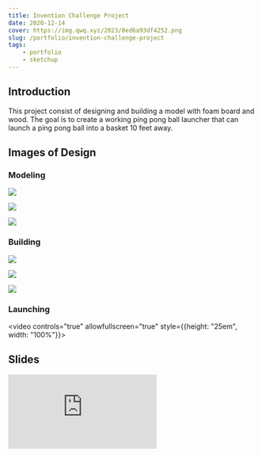 ```yaml
---
title: Invention Challenge Project
date: 2020-12-14
cover: https://img.qwq.xyz/2023/8ed6a93df4252.png
slug: /portfolio/invention-challenge-project
tags:
    - portfolio
    - sketchup
---
```


## Introduction
This project consist of designing and building a model with foam board and wood. The goal is to create a working ping pong ball launcher that can launch a ping pong ball into a basket 10 feet away.

## Images of Design

### Modeling
![](https://img.qwq.xyz/2020/c67d943b54d66.png)

![](https://img.qwq.xyz/2020/46a514f003493.gif)

![](https://img.qwq.xyz/2020/90d6161016815.png)

### Building
![](https://img.qwq.xyz/2020/4f69f930eed5c.png)

![](https://img.qwq.xyz/2020/5c817a0f1af6a.png)

![](https://img.qwq.xyz/2020/bb6bcda23964c.png)

### Launching

<video controls="true" allowfullscreen="true" style={{height: "25em", width: "100%"}}>
    <source src="https://img.qwq.xyz/2020/a842416dd083d.mp4" type="video/mp4"/>
</video>

## Slides
<iframe src="https://docs.google.com/presentation/d/e/2PACX-1vTxFieScDL583kY97Is93lKTPSSyK-QldE6xsr2fTPNt4S51oTwbA-SnyIq1PJcrhP-ESOj5SciKeWP/embed?start=false&loop=true&delayms=5000" frameBorder="0" allowfullscreen="true" mozallowfullscreen="true" webkitallowfullscreen="true" style={{height: "33em", width: "100%"}}></iframe>

